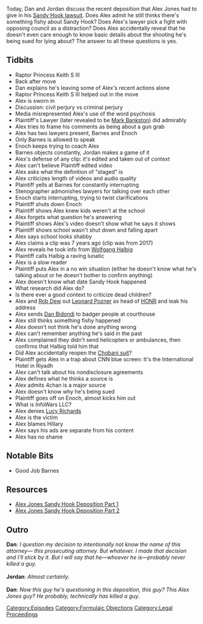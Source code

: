 {{Episode
    | title           = Formulaic Objections
    | caption         = [https://knowledgefight.libsyn.com/knowledge-fight-formulaic-objections Listen to this episode on Libsyn]
    | episodeNumber   = 279
    | length          = 02:24:15
    | airDate         = April 3, 2019
    | episodeType     = [[:Category:Formulaic Objections|Formulaic Objections]]
    | hosts           = [[Dan Friesen]], [[Jordan Holmes]]
    | appearance      = [[Raptor Princess Keith S III]], [[Robert Barnes]], [[Mark Enoch]], [[Rob Dew]], [[Dan Bidondi]], [[Plaintiff's Lawyer]], [[Stenographer]], [[Wolfgang Halbig]], [[Leo Posner]], [[Lucy Richards]]
    | oocDrop         = I talked to the FBI hostage rescue team in Vegas
    | question        = ''How are we on Move-Watch 2019?''
    | previousEpisode = [[278: January 3, 2013]]
    | nextEpisode     = [[280: Raptor Weddings and Sardinian Spiders]]
}}

{{Stub}}

Today, Dan and Jordan discuss the recent deposition that Alex Jones had to give in his [[Texas Sandy Hook Lawsuit (Heslin v. Jones)|Sandy Hook lawsuit]]. Does Alex admit he still thinks there's something fishy about Sandy Hook? Does Alex's lawyer pick a fight with opposing council as a distraction? Does Alex accidentally reveal that he doesn't even care enough to know basic details about the shooting he's being sued for lying about? The answer to all these questions is yes.

==Tidbits==

*Raptor Princess Keith S III
*Back after move
*Dan explains he's leaving some of Alex's recent actions alone
*Raptor Princess Keith S III helped out in the move
*Alex is sworn in
*Discussion: civil perjury vs criminal perjury
*Media misrepresented Alex's use of the word psychosis
*Plaintiff's Lawyer (later revealed to be [[Mark Bankston]]) did admirably
*Alex tries to frame his comments as being about a gun grab
*Alex has two lawyers present, Barnes and Enoch
*Only Barnes is allowed to speak
*Enoch keeps trying to coach Alex
*Barnes objects constantly, Jordan makes a game of it
*Alex's defense of any clip: it's edited and taken out of context
*Alex can't believe Plaintiff edited video
*Alex asks what the definition of "staged" is
*Alex criticizes length of videos and audio quality
*Plaintiff yells at Barnes for constantly interrupting
*Stenographer admonishes lawyers for talking over each other
*Enoch starts interrupting, trying to twist clarifications
*Plaintiff shuts down Enoch
*Plaintiff shows Alex knew kids weren't at the school
*Alex forgets what question he's answering
*Plaintiff shows Alex's video doesn't show what he says it shows
*Plaintiff shows school wasn't shut down and falling apart
*Alex says school looks shabby
*Alex claims a clip was 7 years ago (clip was from 2017)
*Alex reveals he took info from [[Wolfgang Halbig]]
*Plaintiff calls Halbig a raving lunatic
*Alex is a slow reader
*Plaintiff puts Alex in a no win situation (either he doesn't know what he's talking about or he doesn't bother to confirm anything)
*Alex doesn't know what date Sandy Hook happened
*What research did Alex do?
*Is there ever a good context to criticize dead children?
*Alex and [[Rob Dew]] out [[Leonard Pozner|Leonard Pozner]] as head of [[HONR]] and leak his address
*Alex sends [[Dan Bidondi]] to badger people at courthouse
*Alex still thinks something fishy happened
*Alex doesn't not think he's done anything wrong
*Alex can't remember anything he's said in the past
*Alex complained they didn't send helicopters or ambulances, then confirms that Halbig told him that
*Did Alex accidentally reopen the [[Chobani v. Jones|Chobani suit]]?
*Plaintiff gets Alex in a trap about CNN blue screen: It's the International Hotel in Riyadh
*Alex can't talk about his nondisclosure agreements
*Alex defines what he thinks a source is
*Alex admits 4chan is a major source
*Alex doesn't know why he's being sued
*Plaintiff goes off on Enoch, almost kicks him out
*What is InfoWars LLC?
*Alex denies [[Lucy Richards]]
*Alex is the victim
*Alex blames Hillary
*Alex says his ads are separate from his content
*Alex has no shame

==Notable Bits==

*Good Job Barnes

==Resources==

*[https://www.youtube.com/watch?v=I7siWJ86g40 Alex Jones Sandy Hook Deposition Part 1]
*[https://www.youtube.com/watch?v=XES-AydpIoc Alex Jones Sandy Hook Deposition Part 2]

== Outro==

'''Dan''': ''I question my decision to intentionally not know the name of this attorney— this prosecuting attorney. But whatever. I made that decision and I'll stick by it. But I will say that he—whoever he is—probably never killed a guy.''<br><br>'''Jordan''': ''Almost certainly.''<br><br>'''Dan''': ''Now this guy he's questioning in this deposition, this guy? This Alex Jones guy? He probably, technically has killed a guy.''

[[Category:Episodes]]
[[Category:Formulaic Objections]]
[[Category:Legal Proceedings]]

